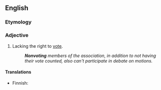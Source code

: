==English==

===Etymology===
{{prefix|non|voting|lang=en}}

===Adjective===
{{en-adj|-}}

# Lacking the right to [[vote]].
#:'''''Nonvoting''' members of the association, in addition to not having their vote counted, also can't participate in debate on motions.''

====Translations====
{{trans-top|lacking the right to vote}}
* Finnish: {{t|fi|äänivallaton}}
{{trans-mid}}
{{trans-bottom}}